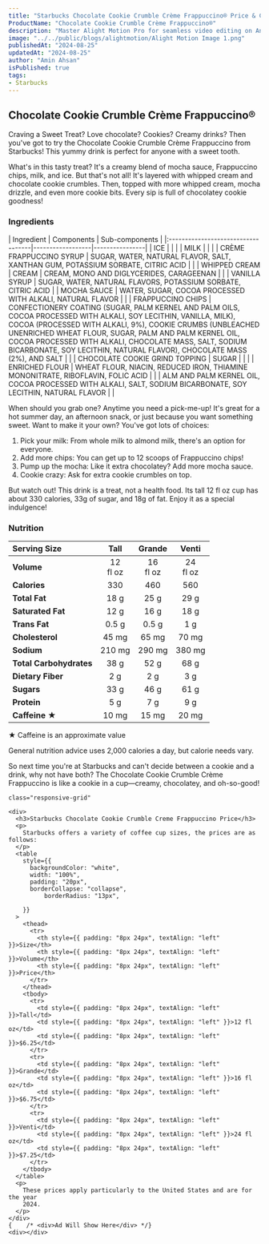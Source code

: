 ```yaml
---
title: "Starbucks Chocolate Cookie Crumble Crème Frappuccino® Price & Calories"
ProductName: "Chocolate Cookie Crumble Crème Frappuccino®"
description: "Master Alight Motion Pro for seamless video editing on Android, iOS, and Tablets with our ultimate guide, unlocking advanced features and elevating your skills in 2024!"
image: "../../public/blogs/alightmotion/Alight Motion Image 1.png"
publishedAt: "2024-08-25"
updatedAt: "2024-08-25"
author: "Amin Ahsan"
isPublished: true
tags:
- Starbucks
---
```


## Chocolate Cookie Crumble Crème Frappuccino® 

Craving a Sweet Treat? Love chocolate? Cookies? Creamy drinks? Then you've got to try the Chocolate Cookie Crumble Crème Frappuccino from Starbucks! This yummy drink is perfect for anyone with a sweet tooth.

What's in this tasty treat? It's a creamy blend of mocha sauce, Frappuccino chips, milk, and ice. But that's not all! It's layered with whipped cream and chocolate cookie crumbles.
Then, topped with more whipped cream, mocha drizzle, and even more cookie bits. Every sip is full of chocolatey cookie goodness!

### Ingredients
<div style={{ overflowX: "scroll", fontSize: "14px" }}>
  | Ingredient                         | Components       | Sub-components |
  |:-----------------------------------|------------------|----------------|
  | ICE                                |                  |                | 
  | MILK                               |                  |                | 
  | CRÈME FRAPPUCCINO SYRUP            | SUGAR, WATER, NATURAL FLAVOR, SALT, XANTHAN GUM, POTASSIUM SORBATE, CITRIC ACID       |                | 
  | WHIPPED CREAM                      | CREAM            | CREAM, MONO AND DIGLYCERIDES, CARAGEENAN               | 
  |                                    |  VANILLA SYRUP   | SUGAR, WATER, NATURAL FLAVORS, POTASSIUM SORBATE, CITRIC ACID               | 
  | MOCHA SAUCE                        | WATER, SUGAR, COCOA PROCESSED WITH ALKALI, NATURAL FLAVOR                 |                | 
  |  FRAPPUCCINO CHIPS                 |  CONFECTIONERY COATING (SUGAR, PALM KERNEL AND PALM OILS, COCOA PROCESSED WITH ALKALI, SOY LECITHIN, VANILLA, MILK), COCOA (PROCESSED WITH ALKALI, 9%), COOKIE CRUMBS (UNBLEACHED UNENRICHED WHEAT FLOUR, SUGAR, PALM AND PALM KERNEL OIL, COCOA PROCESSED WITH ALKALI, CHOCOLATE MASS, SALT, SODIUM BICARBONATE, SOY LECITHIN, NATURAL FLAVOR), CHOCOLATE MASS (2%), AND SALT                |                | 
  |  CHOCOLATE COOKIE GRIND TOPPING    | SUGAR                 |                | 
  |                                    | ENRICHED FLOUR   | WHEAT FLOUR, NIACIN, REDUCED IRON, THIAMINE MONONITRATE, RIBOFLAVIN, FOLIC ACID               | 
  |                                |  ALM AND PALM KERNEL OIL, COCOA PROCESSED WITH ALKALI, SALT, SODIUM BICARBONATE, SOY LECITHIN, NATURAL FLAVOR                |                | 
</div>

When should you grab one? Anytime you need a pick-me-up! It's great for a hot summer day, an afternoon snack, or just because you want something sweet.
Want to make it your own? You've got lots of choices:
1. Pick your milk: From whole milk to almond milk, there's an option for everyone.
2. Add more chips: You can get up to 12 scoops of Frappuccino chips!
3. Pump up the mocha: Like it extra chocolatey? Add more mocha sauce.
4. Cookie crazy: Ask for extra cookie crumbles on top.

But watch out! This drink is a treat, not a health food. Its tall 12 fl oz cup has about 330 calories, 33g of sugar, and 18g of fat. Enjoy it as a special indulgence!

### Nutrition
| Serving Size               | Tall            | Grande         | Venti          |
|:---------------------------|:---------------:|:--------------:|:--------------:|
| **Volume**                 | 12 <br/> fl oz  | 16 <br/> fl oz | 24 <br/> fl oz |
| **Calories**               | 330             | 460            | 560            |
| **Total Fat**              | 18 g            | 25 g           | 29 g           |
| **Saturated Fat**          | 12 g            | 16 g           | 18 g           |
| **Trans Fat**              | 0.5 g           | 0.5 g          | 1 g            |
| **Cholesterol**            | 45 mg           | 65 mg          | 70 mg          |
| **Sodium**                 | 210 mg          | 290 mg         | 380 mg         |
| **Total Carbohydrates**    | 38 g            | 52 g           | 68 g           |
| **Dietary Fiber**          | 2 g             | 2 g            | 3 g            |
| **Sugars**                 | 33 g            | 46 g           | 61 g           |
| **Protein**                | 5 g             | 7 g            | 9 g            |
| **Caffeine ★**             | 10 mg           | 15 mg          | 20 mg          |

★ Caffeine is an approximate value

General nutrition advice uses 2,000 calories a day, but calorie needs vary.

So next time you're at Starbucks and can't decide between a cookie and a drink, why not have both? The Chocolate Cookie Crumble Crème Frappuccino is like a cookie in a cup—creamy, chocolatey, and oh-so-good!

  <style jsx>{`
    @media (min-width: 768px) {
      .responsive-grid {
        display: grid;
        grid-template-columns: 1fr 1fr;
      }
    }
  `}</style>

  <div
    style={{
      backgroundColor: "#cee3de",
      borderLeft: "3px solid #0c7556",
    padding: "20px",
      paddingTop: "13px", // Add padding to the top
          display: "grid",
          height: "fit-content",
        }} 
        
    class="responsive-grid"

  >
    <div>
      <h3>Starbucks Chocolate Cookie Crumble Creme Frappuccino Price</h3>
      <p>
        Starbucks offers a variety of coffee cup sizes, the prices are as follows:
      </p>
      <table
        style={{
          backgroundColor: "white",
          width: "100%",
          padding: "20px",
          borderCollapse: "collapse",
              borderRadius: "13px",
          
        }}
      >
        <thead>
          <tr>
            <th style={{ padding: "8px 24px", textAlign: "left" }}>Size</th>
            <th style={{ padding: "8px 24px", textAlign: "left" }}>Volume</th>
            <th style={{ padding: "8px 24px", textAlign: "left" }}>Price</th>
          </tr>
        </thead>
        <tbody>
          <tr>
            <td style={{ padding: "8px 24px", textAlign: "left" }}>Tall</td>
            <td style={{ padding: "8px 24px", textAlign: "left" }}>12 fl oz</td>
            <td style={{ padding: "8px 24px", textAlign: "left" }}>$6.25</td>
          </tr>
          <tr>
            <td style={{ padding: "8px 24px", textAlign: "left" }}>Grande</td>
            <td style={{ padding: "8px 24px", textAlign: "left" }}>16 fl oz</td>
            <td style={{ padding: "8px 24px", textAlign: "left" }}>$6.75</td>
          </tr>
          <tr>
            <td style={{ padding: "8px 24px", textAlign: "left" }}>Venti</td>
            <td style={{ padding: "8px 24px", textAlign: "left" }}>24 fl oz</td>
            <td style={{ padding: "8px 24px", textAlign: "left" }}>$7.25</td>
          </tr> 
        </tbody>
      </table>
      <p>
        These prices apply particularly to the United States and are for the year
        2024.
      </p>
    </div>
    {    /* <div>Ad Will Show Here</div> */}
    <div></div>
  </div>
